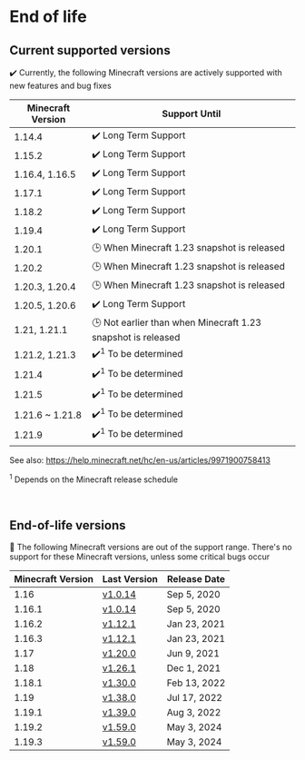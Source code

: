 # End of life

## Current supported versions

✔️ Currently, the following Minecraft versions are actively supported with new features and bug fixes

| Minecraft Version | Support Until                                                |
|-------------------|--------------------------------------------------------------|
| 1.14.4            | ✔️ Long Term Support                                         |
| 1.15.2            | ✔️ Long Term Support                                         |
| 1.16.4, 1.16.5    | ✔️ Long Term Support                                         |
| 1.17.1            | ✔️ Long Term Support                                         |
| 1.18.2            | ✔️ Long Term Support                                         |
| 1.19.4            | ✔️ Long Term Support                                         |
| 1.20.1            | 🕒 When Minecraft 1.23 snapshot is released                  |
| 1.20.2            | 🕒 When Minecraft 1.23 snapshot is released                  |
| 1.20.3, 1.20.4    | 🕒 When Minecraft 1.23 snapshot is released                  |
| 1.20.5, 1.20.6    | ✔️ Long Term Support                                         |
| 1.21, 1.21.1      | 🕒 Not earlier than when Minecraft 1.23 snapshot is released |
| 1.21.2, 1.21.3    | ✔️<sup>1</sup> To be determined                              |
| 1.21.4            | ✔️<sup>1</sup> To be determined                              |
| 1.21.5            | ✔️<sup>1</sup> To be determined                              |
| 1.21.6 ~ 1.21.8   | ✔️<sup>1</sup> To be determined                              |
| 1.21.9            | ✔️<sup>1</sup> To be determined                              |

See also: https://help.minecraft.net/hc/en-us/articles/9971900758413

<sup>1</sup> Depends on the Minecraft release schedule

<br/>

## End-of-life versions

👻 The following Minecraft versions are out of the support range. 
There's no support for these Minecraft versions, unless some critical bugs occur

| Minecraft Version | Last Version                                                                              | Release Date |
|-------------------|-------------------------------------------------------------------------------------------|--------------|
| 1.16              | [v1.0.14](https://github.com/TISUnion/Carpet-TIS-Addition/releases/tag/1.0.14%2Bbuild.24) | Sep 5, 2020  |
| 1.16.1            | [v1.0.14](https://github.com/TISUnion/Carpet-TIS-Addition/releases/tag/1.0.14%2Bbuild.24) | Sep 5, 2020  |
| 1.16.2            | [v1.12.1](https://github.com/TISUnion/Carpet-TIS-Addition/releases/tag/v1.12.1)           | Jan 23, 2021 |
| 1.16.3            | [v1.12.1](https://github.com/TISUnion/Carpet-TIS-Addition/releases/tag/v1.12.1)           | Jan 23, 2021 |
| 1.17              | [v1.20.0](https://github.com/TISUnion/Carpet-TIS-Addition/releases/tag/v1.20.0)           | Jun 9, 2021  |
| 1.18              | [v1.26.1](https://github.com/TISUnion/Carpet-TIS-Addition/releases/tag/v1.26.0)           | Dec 1, 2021  |
| 1.18.1            | [v1.30.0](https://github.com/TISUnion/Carpet-TIS-Addition/releases/tag/v1.30.0)           | Feb 13, 2022 |
| 1.19              | [v1.38.0](https://github.com/TISUnion/Carpet-TIS-Addition/releases/tag/v1.38.0)           | Jul 17, 2022 |
| 1.19.1            | [v1.39.0](https://github.com/TISUnion/Carpet-TIS-Addition/releases/tag/v1.39.0)           | Aug 3, 2022  |
| 1.19.2            | [v1.59.0](https://github.com/TISUnion/Carpet-TIS-Addition/releases/tag/v1.59.0)           | May 3, 2024  |
| 1.19.3            | [v1.59.0](https://github.com/TISUnion/Carpet-TIS-Addition/releases/tag/v1.59.0)           | May 3, 2024  |

<style>{`
:root {
  --ifm-table-cell-padding: 0.5rem;
}
`}</style>

